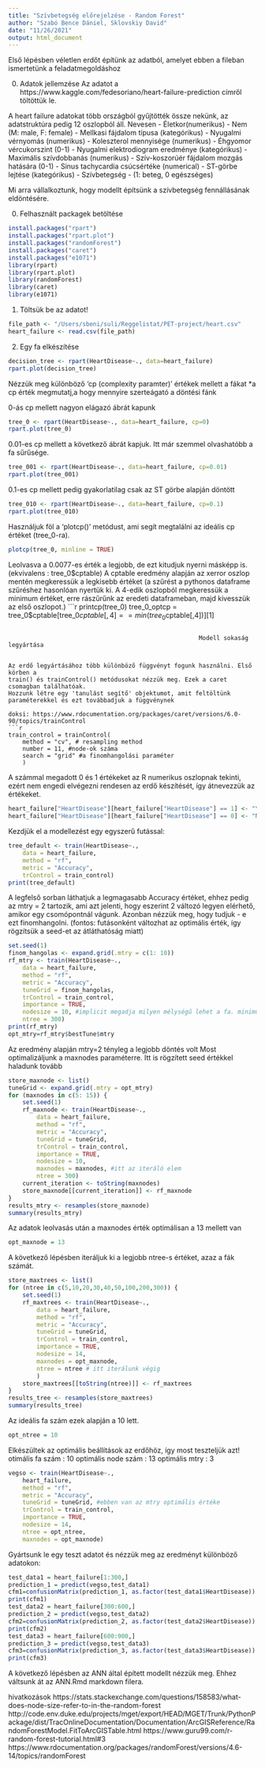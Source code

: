 ```yaml
---
title: "Szívbetegség előrejelzése - Random Forest"
author: "Szabó Bence Dániel, Sklovskiy David"
date: "11/26/2021"
output: html_document
---
```

Első lépésben véletlen erdőt építünk az adatból, amelyet ebben a fileban ismertetünk a feladatmegoldáshoz

0) Adatok jellemzése
Az adatot a https://www.kaggle.com/fedesoriano/heart-failure-prediction címről töltöttük le.

A heart failure adatokat több országból gyűjtötték össze nekünk, az adatstruktúra pedig 12 oszlopból áll. Nevesen
- Életkor(numerikus)
- Nem (M: male, F: female)
- Mellkasi fájdalom típusa (kategórikus)
- Nyugalmi vérnyomás (numerikus)
- Koleszterol mennyisége (numerikus)
- Éhgyomor vércukorszint (0-1)
- Nyugalmi elektrodiogram eredménye (kategórikus)
- Maximális szívdobbanás (numerikus)
- Szív-koszorúér fájdalom mozgás hatására (0-1)
- Sinus tachycardia csúcsértéke (numerical) 
- ST-görbe lejtése (kategórikus)
- Szívbetegség - (1: beteg, 0 egészséges)

Mi arra vállalkoztunk, hogy modellt építsünk a szívbetegség fennállásának eldöntésére.

0) Felhasznált packagek betöltése
```r
install.packages("rpart")
install.packages("rpart.plot")
install.packages("randomForest")
install.packages("caret")
install.packages("e1071")
library(rpart)
library(rpart.plot)
library(randomForest)
library(caret)
library(e1071)
```

1) Töltsük be az adatot!
```r
file_path <- "/Users/sbeni/suli/Reggelistat/PET-project/heart.csv"
heart_failure <- read.csv(file_path)
```

2) Egy fa elkészítése
```r
decision_tree <- rpart(HeartDisease~., data=heart_failure)
rpart.plot(decision_tree)
```
Nézzük meg különböző 'cp (complexity paramter) ' értékek mellett a fákat
*a cp érték megmutatj,a hogy mennyire szerteágató a döntési fánk

0-ás cp mellett nagyon elágazó ábrát kapunk
```r
tree_0 <- rpart(HeartDisease~., data=heart_failure, cp=0)
rpart.plot(tree_0)
```
0.01-es cp mellett a következő ábrát kapjuk. Itt már szemmel olvashatóbb a fa sűrűsége.
```r
tree_001 <- rpart(HeartDisease~., data=heart_failure, cp=0.01)
rpart.plot(tree_001)
```
0.1-es cp mellett pedig gyakorlatilag csak az ST görbe alapján döntött
```r
tree_010 <- rpart(HeartDisease~., data=heart_failure, cp=0.1)
rpart.plot(tree_010)
```
Használjuk föl a 'plotcp()' metódust, ami segít megtalálni az ideális cp értéket (tree_0-ra).
```r
plotcp(tree_0, minline = TRUE)
```
Leolvasva a 0.0077-es érték a legjobb, de ezt kitudjuk nyerni másképp is.
(ekvivalens : tree_0$cptable)
A cptable eredmény alapján az xerror oszlop mentén megkeressük a legkisebb értéket
(a szűrést a pythonos dataframe szűréshez hasonlóan nyertük ki. A 4-edik oszlopból megkeressük a minimum
értéket, erre rászűrűnk az eredeti dataframeban, majd kivesszük az első oszlopot.)
```r
printcp(tree_0)
tree_0_optcp = tree_0$cptable[tree_0$cptable[,4] == min(tree_0$cptable[,4])][1]
```

                                                      Modell sokaság legyártása


Az erdő legyártásához több különböző függvényt fogunk használni. Első körben a 
train() és trainControl() metódusokat nézzük meg. Ezek a caret csomagban találhatóak.
Hozzunk létre egy 'tanulást segítő' objektumot, amit feltöltünk paraméterekkel és ezt továbbadjuk a függvénynek

doksi: https://www.rdocumentation.org/packages/caret/versions/6.0-90/topics/trainControl
```r
train_control = trainControl(
    method = "cv", # resampling method
    number = 11, #node-ok száma
    search = "grid" #a finomhangolási paraméter
    )
```
A számmal megadott 0 és 1 értékeket az R numerikus oszlopnak tekinti, ezért nem engedi
elvégezni rendesen az erdő készítését, így átnevezzük az értékeket.
```r
heart_failure["HeartDisease"][heart_failure["HeartDisease"] == 1] <- "Y"
heart_failure["HeartDisease"][heart_failure["HeartDisease"] == 0] <- "N"
```

Kezdjük el a modellezést egy egyszerű futással:
```r
tree_default <- train(HeartDisease~.,
    data = heart_failure,
    method = "rf",
    metric = "Accuracy",
    trControl = train_control)
print(tree_default)
```

 A legfelső sorban láthatjuk a legmagasabb Accuracy értéket, ehhez pedig az 
 mtry = 2 tartozik, ami azt jelenti, hogy eszerint 2 változó legyen elérhető, amikor
 egy csomópontnál vágunk. Azonban nézzük meg, hogy tudjuk - e ezt finomhangolni.
 (fontos: futásonként változhat az optimális érték, így rögzítsük a seed-et az átláthatóság miatt)
```r
set.seed(1)
finom_hangolas <- expand.grid(.mtry = c(1: 10))
rf_mtry <- train(HeartDisease~.,
    data = heart_failure,
    method = "rf",
    metric = "Accuracy",
    tuneGrid = finom_hangolas,
    trControl = train_control,
    importance = TRUE,
    nodesize = 10, #implicit megadja milyen mélységű lehet a fa. minimum size of terminal nodes
    ntree = 300)
print(rf_mtry)
opt_mtry=rf_mtry$bestTune$mtry
```
 Az eredmény alapján mtry=2 tényleg a legjobb döntés volt
 Most optimalizáljunk a maxnodes paraméterre. Itt is rögzített seed értékkel haladunk tovább
 
```r
store_maxnode <- list()
tuneGrid <- expand.grid(.mtry = opt_mtry)
for (maxnodes in c(5: 15)) {
    set.seed(1)
    rf_maxnode <- train(HeartDisease~.,
        data = heart_failure,
        method = "rf",
        metric = "Accuracy",
        tuneGrid = tuneGrid,
        trControl = train_control,
        importance = TRUE,
        nodesize = 10,
        maxnodes = maxnodes, #itt az iteráló elem
        ntree = 300)
    current_iteration <- toString(maxnodes)
    store_maxnode[[current_iteration]] <- rf_maxnode
}
results_mtry <- resamples(store_maxnode)
summary(results_mtry)
```
 Az adatok leolvasás után a maxnodes érték optimálisan a 13 mellett van
 
```r
opt_maxnode = 13
```
A következő lépésben iteráljuk ki a legjobb ntree-s értéket, azaz a fák számát.

 
```r
store_maxtrees <- list()
for (ntree in c(5,10,20,30,40,50,100,200,300)) {
    set.seed(1)
    rf_maxtrees <- train(HeartDisease~.,
        data = heart_failure,
        method = "rf",
        metric = "Accuracy",
        tuneGrid = tuneGrid,
        trControl = train_control,
        importance = TRUE,
        nodesize = 14,
        maxnodes = opt_maxnode,
        ntree = ntree # itt iterálunk végig
        )
    store_maxtrees[[toString(ntree)]] <- rf_maxtrees
}
results_tree <- resamples(store_maxtrees)
summary(results_tree)
```
Az ideális fa szám ezek alapján a 10 lett.
```r
opt_ntree = 10
```

Elkészültek az optimális beállítások az erdőhöz, így most teszteljük azt!
otimális fa  szám : 10
optimális node szám : 13
optimális mtry : 3

```r
vegso <- train(HeartDisease~.,
    heart_failure,
    method = "rf",
    metric = "Accuracy",
    tuneGrid = tuneGrid, #ebben van az mtry optimális értéke
    trControl = train_control,
    importance = TRUE,
    nodesize = 14,
    ntree = opt_ntree,
    maxnodes = opt_maxnode)
```

Gyártsunk le egy teszt adatot és nézzük meg az eredményt különböző adatokon:
```r
test_data1 = heart_failure[1:300,]
prediction_1 = predict(vegso,test_data1)
cfm1=confusionMatrix(prediction_1, as.factor(test_data1$HeartDisease))
print(cfm1)
test_data2 = heart_failure[300:600,]
prediction_2 = predict(vegso,test_data2)
cfm2=confusionMatrix(prediction_2, as.factor(test_data2$HeartDisease))
print(cfm2)
test_data3 = heart_failure[600:900,]
prediction_3 = predict(vegso,test_data3)
cfm3=confusionMatrix(prediction_3, as.factor(test_data3$HeartDisease))
print(cfm3)
```

A következő lépésben az ANN által épített modellt nézzük meg. Ehhez váltsunk át az ANN.Rmd markdown filera.

 hivatkozások
 https://stats.stackexchange.com/questions/158583/what-does-node-size-refer-to-in-the-random-forest
 http://code.env.duke.edu/projects/mget/export/HEAD/MGET/Trunk/PythonPackage/dist/TracOnlineDocumentation/Documentation/ArcGISReference/RandomForestModel.FitToArcGISTable.html
 https://www.guru99.com/r-random-forest-tutorial.html#3
 https://www.rdocumentation.org/packages/randomForest/versions/4.6-14/topics/randomForest
 
